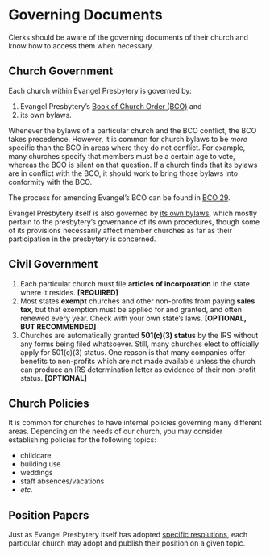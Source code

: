 # Governing Documents

Clerks should be aware of the governing documents of their church and know how to access them when necessary.

## Church Government

Each church within Evangel Presbytery is governed by:

1. Evangel Presbytery's [Book of Church Order (BCO)](https://evangel.pressbooks.com) and 
2. its own bylaws. 

Whenever the bylaws of a particular church and the BCO conflict, the BCO takes precedence. However, it is common for church bylaws to be *more* specific than the BCO in areas where they do not conflict. For example, many churches specify that members must be a certain age to vote, whereas the BCO is silent on that question. If a church finds that its bylaws are in conflict with the BCO, it should work to bring those bylaws into conformity with the BCO.

The process for amending Evangel's BCO can be found in [BCO 29](https://evangel.pressbooks.com/chapter/29-amending-the-constitution-of-the-church/).

Evangel Presbytery itself is also governed by [its own bylaws](https://evangelpresbytery.com/wp-content/uploads/2021/06/EvangelPresbyteryBylaws_2021_06_03.pdf), which mostly pertain to the presbytery's governance of its own procedures, though some of its provisions necessarily affect member churches as far as their participation in the presbytery is concerned.

## Civil Government

1. Each particular church must file **articles of incorporation** in the state where it resides. **[REQUIRED]**
2. Most states **exempt** churches and other non-profits from paying **sales tax**, but that exemption must be applied for and granted, and often renewed every year. Check with your own state's laws. **[OPTIONAL, BUT RECOMMENDED]**
3. Churches are automatically granted **[501(c)(3)]{.nb} status** by the IRS without any forms being filed whatsoever. Still, many churches elect to officially apply for [501(c)(3)]{.nb} status. One reason is that many companies offer benefits to non-profits which are not made available unless the church can produce an IRS determination letter as evidence of their non-profit status. **[OPTIONAL]**

## Church Policies

It is common for churches to have internal policies governing many different areas. Depending on the needs of our church, you may consider establishing policies for the following topics:

* childcare
* building use
* weddings
* staff absences/vacations
* *etc.*

## Position Papers

Just as Evangel Presbytery itself has adopted [specific resolutions](https://evangelpresbytery.com/documents/), each particular church may adopt and publish their position on a given topic.